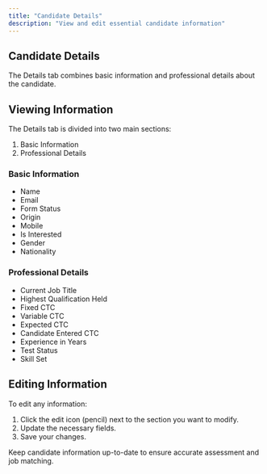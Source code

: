 ```yaml
---
title: "Candidate Details"
description: "View and edit essential candidate information"
---
```


## Candidate Details

The Details tab combines basic information and professional details about the candidate.

## Viewing Information

The Details tab is divided into two main sections:

1. Basic Information
2. Professional Details

### Basic Information
- Name
- Email
- Form Status
- Origin
- Mobile
- Is Interested
- Gender
- Nationality

### Professional Details
- Current Job Title
- Highest Qualification Held
- Fixed CTC
- Variable CTC
- Expected CTC
- Candidate Entered CTC
- Experience in Years
- Test Status
- Skill Set

## Editing Information

To edit any information:

1. Click the edit icon (pencil) next to the section you want to modify.
2. Update the necessary fields.
3. Save your changes.

<Tip>
  Keep candidate information up-to-date to ensure accurate assessment and job matching.
</Tip>